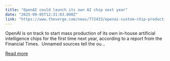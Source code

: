 ```yaml
---
title: "OpenAI could launch its own AI chip next year"
date: "2025-09-05T12:31:03.000Z"
link: "https://www.theverge.com/news/772433/openai-custom-chip-production-broadcom"
---
```


OpenAI is on track to start mass production of its own in-house artificial intelligence chips for the first time next year, according to a report from the Financial Times. 
Unnamed sources tell the ou...

[Read more](https://www.theverge.com/news/772433/openai-custom-chip-production-broadcom)

